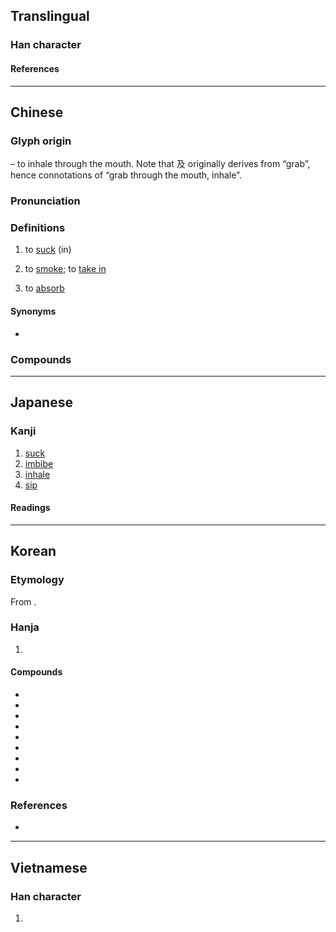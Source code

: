 {{character info}}
{{character info|0x2F83D}}
==Translingual==

===Han character===
{{Han char|rn=30|rad=口|as=03|sn=6|four=67047|canj=RNHE|ids=⿰口及}}

====References====
{{Han ref|kx=0179.120|dkj=03372|dj=0397.060|hdz=10594.010|uh=5438}}

----

==Chinese==
{{zh-forms}}

===Glyph origin===
{{Han etym}}
{{Han compound|口|t1=mouth|及|ls=psc|c1=s|c2=p}} – to inhale through the mouth. Note that 及 originally derives from “grab”, hence connotations of “grab through the mouth, inhale”.

===Pronunciation===
{{zh-pron
|m=xī
|ma=y
|m-s=qi2/xi2
|dg=щи1
|c=kap1
|ca=LL-Q9186-Justinrleung-吸.wav
|c-t=kip2
|g=xit6
|h=pfs=khip;gd=kib5
|j=xieh4
|mb=hĭ
|md=só̤h/ngék
|mn=ml:hip/ml,jj,tw:khip
|mn_note=hip - literary; khip - vernacular
|mn-t=kib4/guh4
|w=4xiq
|x=ji6
|mc=y
|oc=y
|cat=v
}}

===Definitions===
{{zh-hanzi}}

# to [[suck]] (in)
#: {{zh-x|吸塵器|vacuum cleaner}}
# to [[smoke]]; to [[take in]]
#: {{zh-x|吸煙|to smoke cigarettes}}
#: {{zh-x|吸 大麻|to smoke marijuana}}
# to [[absorb]]
#: {{zh-x|吸油紙|facial oil blotting paper}}

====Synonyms====
* {{s|to smoke}} {{zh-l|抽}}

===Compounds===
{{zh-der|吸芽|吸引|吸納|吸熱反應|噓吸|呼吸器|吸力豁剌|吸器|外呼吸|吸熱玻璃|吸食|呼吸道|吸吮|吸聲材料|上呼吸道|吸入治療|吸水管|吸水力|咀吸口|吸管|呼吸運動|內呼吸|呼吸相通|吸入|吸振器|人工呼吸|吸菸|吸吸|吸氣|吸引力|吸鐵石|吮吸|吸塵器|吸盤|呼吸器官|呼吸|呼吸根|呼吸作用|吸附作用|吸收劑量|呼吸音|呼吸孔|呼吸吐納|吸墨紙|吸附|吸血鬼|吸血蟲|吸血蛭|吸膠|吸溼性|吸油煙機|吸收口|吸收|吸取|吸力|反吸|吸毒|吸風飲露|呼吸系統|敲骨吸髓|空吸|有氧呼吸|深呼吸|欻吸|肝吸蟲|肺呼吸|虹吸現象|餐風吸露|虹吸管|肺吸蟲|虹吸作用|血吸蟲病|血吸蟲|腹式呼吸}}

{{zh-cat|Elementary}}

----

==Japanese==

===Kanji===
{{ja-kanji|grade=6|rs=口03}}

# [[suck]]
# [[imbibe]]
# [[inhale]]
# [[sip]]

====Readings====
{{ja-readings
|goon=こう<こふ
|kanon=きゅう<きふ
|kun=す-う<す-ふ
}}

----

==Korean==

===Etymology===
From {{der|ko|ltc|-}} {{ltc-l|吸|id=1}}. {{hanja-hunmong|흡〮|hup|身體#상28B}}

===Hanja===
{{ko-hanja-search}}
{{ko-hanja|마시다|마실|흡}}

# {{hanja form of|흡|to [[drink]], [[suck]] [[in]], to [[inhale]], to [[attract]]}}

====Compounds====
{{der-top3|Compounds}}
* {{ko-l|호흡|呼吸}}
* {{ko-l|흡수|吸收}}
* {{ko-l|흡연|吸煙}}
* {{ko-l|흡착|吸着}}
* {{ko-l|흡입|吸入}}
* {{ko-l|흡인|吸引}}
* {{ko-l|흡광|吸光}}
* {{ko-l|흡혈|吸血}}
* {{ko-l|흡혈귀|吸血鬼}}
{{der-bottom}}

===References===
* {{R:hanjadoc|1112}}

----

==Vietnamese==

===Han character===
{{vi-readings|reading=[[cộp]], [[cạp]], [[hấp]], [[hớp]], [[húp]], [[hút]]|rs=口04}}

# {{rfdef|vi|sort=口04}}